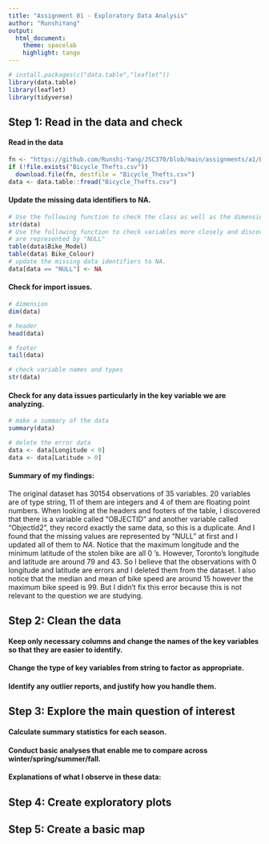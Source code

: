 ```yaml
---
title: "Assignment 01 - Exploratory Data Analysis"
author: "RunshiYang"
output:
  html_document:
    theme: spacelab
    highlight: tango
---
```


```r
# install.packages(c("data.table","leaflet"))
library(data.table)
library(leaflet)
library(tidyverse)
```

## Step 1: Read in the data and check

#### Read in the data
```r
fn <- "https://github.com/Runshi-Yang/JSC370/blob/main/assignments/a1/Bicycle_Thefts.csv"
if (!file.exists("Bicycle_Thefts.csv"))
  download.file(fn, destfile = "Bicycle_Thefts.csv")
data <- data.table::fread("Bicycle_Thefts.csv")
```

#### Update the missing data identifiers to NA.
```r
# Use the following function to check the class as well as the dimensions of the data
str(data)
# Use the following function to check variables more closely and discover that the missing values
# are represented by "NULL"
table(data$Bike_Model)
table(data$ Bike_Colour)
# update the missing data identifiers to NA.
data[data == "NULL"] <- NA
```

#### Check for import issues.
```r
# dimension
dim(data)

# header
head(data)

# footer
tail(data)

# check variable names and types
str(data)
```

#### Check for any data issues particularly in the key variable we are analyzing.
```r
# make a summary of the data
summary(data)

# delete the error data
data <- data[Longitude < 0]
data <- data[Latitude > 0]
```

#### Summary of my findings:
The original dataset has 30154 observations of 35 variables. 20 variables are of type string, 11 of them are integers and 4 of them are floating point numbers. When looking at the headers and footers of the table, I discovered that there is a variable called "OBJECTID" and another variable called "ObjectId2", they record exactly the same data, so this is a duplicate. And I found that the missing values are represented by "NULL" at first and I updated all of them to _NA_. Notice that the maximum longitude and the minimum latitude of the stolen bike are all 0 's. However, Toronto's longitude and latitude are around 79 and 43. So I believe that the observations with 0 longitude and latitude are errors and I deleted them from the dataset. I also notice that the median and mean of bike speed are around 15 however the maximum bike speed is 99. But I didn't fix this error because this is not relevant to the question we are studying.

## Step 2: Clean the data

#### Keep only necessary columns and change the names of the key variables so that they are easier to identify.

#### Change the type of key variables from string to factor as appropriate.

#### Identify any outlier reports, and justify how you handle them.


## Step 3: Explore the main question of interest

#### Calculate summary statistics for each season.

#### Conduct basic analyses that enable me to compare across winter/spring/summer/fall.

#### Explanations of what I observe in these data:


## Step 4: Create exploratory plots


## Step 5: Create a basic map
